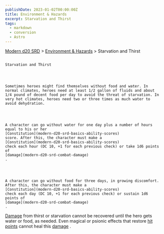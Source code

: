 ```yaml
---
publishDate: 2023-01-02T00:00:00Z
title: Environment & Hazards
excerpt: Starvation and Thirst
tags:
  - markdown
  - conversion
  - Astro
---
```


[Modern d20 SRD](/#modernD20) >
[Environment & Hazards](modern-d20-srd-environment-hazards-index) > Starvation and Thirst

##

    Starvation and Thirst




    Sometimes heroes might find themselves without food and water. In normal climates, heroes need at least 1/2 gallon of fluids and about 1/4 pound of decent food per day to avoid the threat of starvation. In very hot climates, heroes need two or three times as much water to avoid dehydration.




    A character can go without water for one day plus a number of hours equal to his or her
    [Constitution](modern-d20-srd-basics-ability-scores)
    score. After this, the character must make a
    [Constitution](modern-d20-srd-basics-ability-scores)
    check each hour (DC 10, +1 for each previous check) or take 1d6 points of
    [damage](modern-d20-srd-combat-damage)
    .




    A character can go without food for three days, in growing discomfort. After this, the character must make a
    [Constitution](modern-d20-srd-basics-ability-scores)
    check each day (DC 10, +1 for each previous check) or sustain 1d6 points of
    [damage](modern-d20-srd-combat-damage)
    .

[Damage](modern-d20-srd-combat-damage)
from thirst or starvation cannot be recovered until the hero gets water or food, as needed. Even magical or psionic effects that restore
[hit points](modern-d20-srd-combat-hit-points)
cannot heal this
[damage](modern-d20-srd-combat-damage)
.
